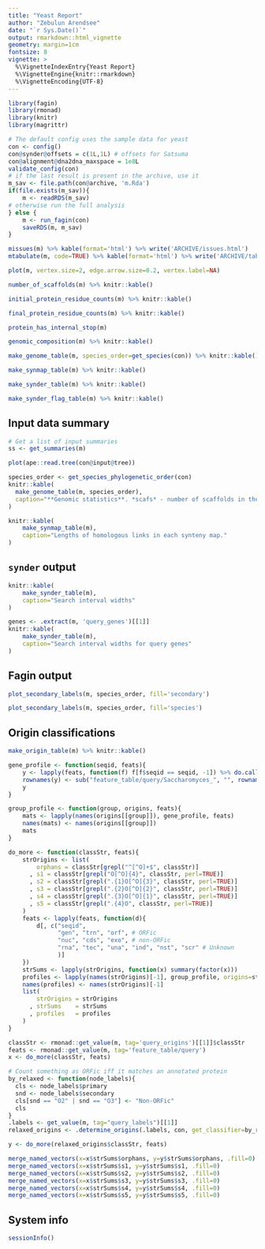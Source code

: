 ```yaml
---
title: "Yeast Report"
author: "Zebulun Arendsee"
date: "`r Sys.Date()`"
output: rmarkdown::html_vignette
geometry: margin=1cm
fontsize: 8
vignette: >
  %\VignetteIndexEntry{Yeast Report}
  %\VignetteEngine{knitr::rmarkdown}
  %\VignetteEncoding{UTF-8}
---
```


```r
library(fagin)
library(rmonad)
library(knitr)
library(magrittr)

# The default config uses the sample data for yeast
con <- config()
con@synder@offsets = c(1L,1L) # offsets for Satsuma
con@alignment@dna2dna_maxspace = 1e8L
validate_config(con)
# if the last result is present in the archive, use it
m_sav <- file.path(con@archive, 'm.Rda')
if(file.exists(m_sav)){
    m <- readRDS(m_sav)
# otherwise run the full analysis
} else {
    m <- run_fagin(con)
    saveRDS(m, m_sav)
}

missues(m) %>% kable(format='html') %>% write('ARCHIVE/issues.html')
mtabulate(m, code=TRUE) %>% kable(format='html') %>% write('ARCHIVE/table.html')
```

```r
plot(m, vertex.size=2, edge.arrow.size=0.2, vertex.label=NA)
```

```r
number_of_scaffolds(m) %>% knitr::kable()
```

```r
initial_protein_residue_counts(m) %>% knitr::kable()
```

```r
final_protein_residue_counts(m) %>% knitr::kable()
```

```r
protein_has_internal_stop(m)
```

```r
genomic_composition(m) %>% knitr::kable()
```

```r
make_genome_table(m, species_order=get_species(con)) %>% knitr::kable()
```

```r
make_synmap_table(m) %>% knitr::kable()
```

```r
make_synder_table(m) %>% knitr::kable()
```

```r
make_synder_flag_table(m) %>% knitr::kable()
```



## Input data summary

```r
# Get a list of input summaries
ss <- get_summaries(m)
```

```r
plot(ape::read.tree(con@input@tree))
```

```r
species_order <- get_species_phylogenetic_order(con)
knitr::kable(
  make_genome_table(m, species_order),
  caption="**Genomic statistics**. *scafs* - number of scaffolds in the genome. *bases* - total number of bases in the genome. *prots* - total number of protein coding models. *GC* - the percent of G and C nucleotides in the genome. *oddstart* - number of coding sequences that do not begin with M. *oddstop* - number of coding sequences that do not end with a stop (\\*). *p_N* - number of unknown nucleotides (N) in the genome. *n_stop* - number of coding sequences with an internal stop."
)
```

```r
knitr::kable(
    make_synmap_table(m),
    caption="Lengths of homologous links in each synteny map."
)
```

## `synder` output

```r
knitr::kable(
    make_synder_table(m),
    caption="Search interval widths"
)
```

```r
genes <- .extract(m, 'query_genes')[[1]]
knitr::kable(
    make_synder_table(m),
    caption="Search interval widths for query genes"
)
```

## Fagin output

```r
plot_secondary_labels(m, species_order, fill='secondary')
```

```r
plot_secondary_labels(m, species_order, fill='species')
```

## Origin classifications

```r
make_origin_table(m) %>% knitr::kable()
```

```r
gene_profile <- function(seqid, feats){
    y <- lapply(feats, function(f) f[f$seqid == seqid, -1]) %>% do.call(what=rbind)
    rownames(y) <- sub("feature_table/query/Saccharomyces_", "", rownames(y))
    y
}

group_profile <- function(group, origins, feats){
    mats <- lapply(names(origins[[group]]), gene_profile, feats)
    names(mats) <- names(origins[[group]])
    mats
}

do_more <- function(classStr, feats){
    strOrigins <- list(
        orphans = classStr[grepl("^[^O]+$", classStr)]
      , s1 = classStr[grepl("O[^O]{4}", classStr, perl=TRUE)]
      , s2 = classStr[grepl(".{1}O[^O]{3}", classStr, perl=TRUE)]
      , s3 = classStr[grepl(".{2}O[^O]{2}", classStr, perl=TRUE)]
      , s4 = classStr[grepl(".{3}O[^O]{1}", classStr, perl=TRUE)]
      , s5 = classStr[grepl(".{4}O", classStr, perl=TRUE)]
    )
    feats <- lapply(feats, function(d){
        d[, c("seqid",
              "gen", "trn", "orf", # ORFic
              "nuc", "cds", "exo", # non-ORFic
              "rna", "tec", "una", "ind", "nst", "scr" # Unknown
              )]
    })
    strSums <- lapply(strOrigins, function(x) summary(factor(x)))
    profiles <- lapply(names(strOrigins)[-1], group_profile, origins=strOrigins, feats=feats)
    names(profiles) <- names(strOrigins)[-1]
    list(
        strOrigins = strOrigins
      , strSums    = strSums
      , profiles   = profiles
    )
}

classStr <- rmonad::get_value(m, tag='query_origins')[[1]]$classStr
feats <- rmonad::get_value(m, tag='feature_table/query')
x <- do_more(classStr, feats)

# Count something as ORFic iff it matches an annotated protein
by_relaxed <- function(node_labels){
  cls <- node_labels$primary
  snd <- node_labels$secondary
  cls[snd == "O2" | snd == "O3"] <- "Non-ORFic"
  cls
}
.labels <- get_value(m, tag="query_labels")[[1]]
relaxed_origins <- .determine_origins(.labels, con, get_classifier=by_relaxed)

y <- do_more(relaxed_origins$classStr, feats)

merge_named_vectors(x=x$strSums$orphans, y=y$strSums$orphans, .fill=0)
merge_named_vectors(x=x$strSums$s1, y=y$strSums$s1, .fill=0)
merge_named_vectors(x=x$strSums$s2, y=y$strSums$s2, .fill=0)
merge_named_vectors(x=x$strSums$s3, y=y$strSums$s3, .fill=0)
merge_named_vectors(x=x$strSums$s4, y=y$strSums$s4, .fill=0)
merge_named_vectors(x=x$strSums$s5, y=y$strSums$s5, .fill=0)
```

## System info

```r
sessionInfo()
```
